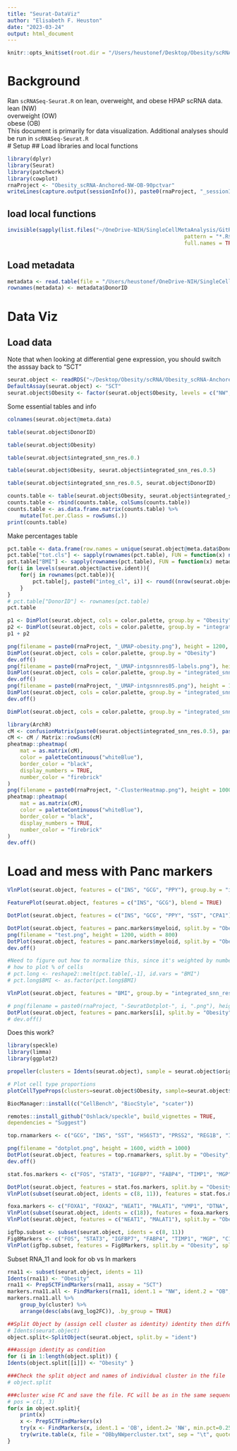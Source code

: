 ```yaml
---
title: "Seurat-DataViz"
author: "Elisabeth F. Heuston"
date: "2023-03-24"
output: html_document
---
```


```r
knitr::opts_knit$set(root.dir = "/Users/heustonef/Desktop/Obesity/scRNA/")
```

# Background

Ran `scRNASeq-Seurat.R` on lean, overweight, and obese HPAP scRNA data.  
lean (NW)  
overweight (OW)  
obese (OB)  
This document is primarily for data visualization. Additional analyses should be run in `scRNASeq-Seurat.R`  
# Setup
## Load libraries and local functions
```r
library(dplyr)
library(Seurat)
library(patchwork)
library(cowplot)
rnaProject <- "Obesity_scRNA-Anchored-NW-OB-90pctvar"
writeLines(capture.output(sessionInfo()), paste0(rnaProject, "_sessionInfo.txt"))

```
## load local functions
```r
invisible(sapply(list.files("~/OneDrive-NIH/SingleCellMetaAnalysis/GitRepository/scMultiomics_MetaAnalysis/RFunctions/", 
														pattern = "*.R$", 
														full.names = TRUE), source))
```
## Load metadata
```r
metadata <- read.table(file = "/Users/heustonef/OneDrive-NIH/SingleCellMetaAnalysis/GitRepository/scMultiomics_MetaAnalysis/HPAPMetaData.txt", header = TRUE, sep = "\t")
rownames(metadata) <- metadata$DonorID
```
# Data Viz
## Load data
Note that when looking at differential gene expression, you should switch the asssay back to "SCT"
```r
seurat.object <- readRDS("~/Desktop/Obesity/scRNA/Obesity_scRNA-Anchored-NW-OB-90pctvar.RDS")
DefaultAssay(seurat.object) <- "SCT"
seurat.object$Obesity <- factor(seurat.object$Obesity, levels = c("NW", "OB"))

```
Some essential tables and info
```r
colnames(seurat.object@meta.data)
```
```r
table(seurat.object$DonorID)
```
```r
table(seurat.object$Obesity)
```

```r
table(seurat.object$integrated_snn_res.0.)
```


```r
table(seurat.object$Obesity, seurat.object$integrated_snn_res.0.5)
```
```r
table(seurat.object$integrated_snn_res.0.5, seurat.object$DonorID)
```

```r
counts.table <- table(seurat.object$Obesity, seurat.object$integrated_snn_res.0.5)
counts.table <- rbind(counts.table, colSums(counts.table))
counts.table <- as.data.frame.matrix(counts.table) %>%
	mutate(Tot.per.Class = rowSums(.))
print(counts.table)
```
Make percentages table
```r
pct.table <- data.frame(row.names = unique(seurat.object@meta.data$DonorID))
pct.table["tot.cls"] <- sapply(rownames(pct.table), FUN = function(x) nrow(seurat.object@meta.data[seurat.object@meta.data$DonorID == x,]))
pct.table["BMI"] <- sapply(rownames(pct.table), FUN = function(x) metadata[x, "BMI"])
for(i in levels(seurat.object@active.ident)){
	for(j in rownames(pct.table)){
		pct.table[j, paste0("integ_cl", i)] <- round((nrow(seurat.object@meta.data[seurat.object$DonorID == j & seurat.object$integrated_snn_res.0.5 == i,])/pct.table[j, "tot.cls"])*100, 2)
	}
}
# pct.table["DonorID"] <- rownames(pct.table)
pct.table
```

```r
p1 <- DimPlot(seurat.object, cols = color.palette, group.by = "Obesity")
p2 <- DimPlot(seurat.object, cols = color.palette, group.by = "integrated_snn_res.0.5")
p1 + p2

png(filename = paste0(rnaProject, "_UMAP-obesity.png"), height = 1200, width = 1200)
DimPlot(seurat.object, cols = color.palette, group.by = "Obesity")
dev.off()
png(filename = paste0(rnaProject, "_UMAP-intgsnnres05-labels.png"), height = 1200, width = 1200)
DimPlot(seurat.object, cols = color.palette, group.by = "integrated_snn_res.0.5", label = TRUE, label.size = 10)
dev.off()
png(filename = paste0(rnaProject, "_UMAP-intgsnnres05.png"), height = 1200, width = 1200)
DimPlot(seurat.object, cols = color.palette, group.by = "integrated_snn_res.0.5")
dev.off()


```
```r
DimPlot(seurat.object, cols = color.palette, group.by = "integrated_snn_res.0.5", split.by = "Obesity", ncol = 2)
```
```r
library(ArchR)
cM <- confusionMatrix(paste0(seurat.object$integrated_snn_res.0.5), paste0(seurat.object$Obesity))
cM <- cM / Matrix::rowSums(cM)
pheatmap::pheatmap(
	mat = as.matrix(cM),
	color = paletteContinuous("whiteBlue"), 
	border_color = "black", 
	display_numbers = TRUE, 
	number_color = "firebrick"
)
png(filename = paste0(rnaProject, "-ClusterHeatmap.png"), height = 1000, width = 1200)
pheatmap::pheatmap(
	mat = as.matrix(cM),
	color = paletteContinuous("whiteBlue"),
	border_color = "black", 
	display_numbers = TRUE, 
	number_color = "firebrick"
)
dev.off()


```


# Load and mess with Panc markers

```r
VlnPlot(seurat.object, features = c("INS", "GCG", "PPY"), group.by = "integrated_snn_res.0.5", split.by = "Obesity", ncol = 1, pt.size = 0)
```
```r
FeaturePlot(seurat.object, features = c("INS", "GCG"), blend = TRUE)
```
```r
DotPlot(seurat.object, features = c("INS", "GCG", "PPY", "SST", "CPA1"), split.by = "Obesity", cols = c("gold", "blue3", "red3"))
```

```r
DotPlot(seurat.object, features = panc.markers$myeloid, split.by = "Obesity", cols = c("gold", "blue3", "red3"))
png(filename = "test.png", height = 1200, width = 800)
DotPlot(seurat.object, features = panc.markers$myeloid, split.by = "Obesity", cols = c("gold", "blue3", "red3"))
dev.off()
```



```r
#Need to figure out how to normalize this, since it's weighted by number of cells...
# how to plot % of cells
# pct.long <- reshape2::melt(pct.table[,-1], id.vars = "BMI")
# pct.long$BMI <- as.factor(pct.long$BMI)

VlnPlot(seurat.object, features = "BMI", group.by = "integrated_snn_res.0.5", cols = color.palette, pt.size = .1)
```

```r
# png(filename = paste0(rnaProject, "-SeuratDotplot-", i, ".png"), height = 1200, width = 800)
DotPlot(seurat.object, features = panc.markers[i], split.by = "Obesity", cols = c("gold", "blue3", "red3"), dot.min = 2)
# dev.off()

```
Does this work?
```r
library(speckle)
library(limma)
library(ggplot2)
```
```r
propeller(clusters = Idents(seurat.object), sample = seurat.object$orig.ident, group = seurat.object$Obesity, transform = "logit", trend = TRUE)
```
```r
# Plot cell type proportions
plotCellTypeProps(clusters=seurat.object$Obesity, sample=seurat.object$integrated_snn_res.0.5)
```
```r
BiocManager::install(c("CellBench", "BiocStyle", "scater"))

remotes::install_github("Oshlack/speckle", build_vignettes = TRUE, 
dependencies = "Suggest")
```

```r
top.rnamarkers <- c("GCG", "INS", "SST", "HS6ST3", "PRSS2", "REG1B", "IGFBP7", "S100A6", "C11orf96", "IAPP", "TTR", "FTH1", "PPY", "TPSB2", "NEAT1")
```
```r
png(filename = "dotplot.png", height = 1600, width = 1000)
DotPlot(seurat.object, features = top.rnamarkers, split.by = "Obesity", cols = c("blue3", "red3"), dot.min = .21, scale.by = 'radius', dot.scale = 13)
dev.off()
```
```r
stat.fos.markers <- c("FOS", "STAT3", "IGFBP7", "FABP4", "TIMP1", "MGP", "C11orf96")

DotPlot(seurat.object, features = stat.fos.markers, split.by = "Obesity", cols = c("gold", "blue3", "red3"), dot.min = .1)
VlnPlot(subset(seurat.object, idents = c(8, 11)), features = stat.fos.markers, split.by = "Obesity", split.plot = TRUE, pt.size = 0, ncol = 2) + theme(legend.position = "right")
```
```r
foxa.markers <- c("FOXA1", "FOXA2", "NEAT1", "MALAT1", "VMP1", "DTNA", "LPP", "BTB20", "CD44")
VlnPlot(subset(seurat.object, idents = c(18)), features = foxa.markers, split.by = "Obesity", split.plot = TRUE, pt.size = 0, ncol = 2) + theme(legend.position = "right")
VlnPlot(seurat.object, features = c("NEAT1", "MALAT1"), split.by = "Obesity", split.plot = TRUE, pt.size = 0, ncol = 1) + theme(legend.position = "right")
```


```r
igfbp.subset <- subset(seurat.object, idents = c(8, 11))
Fig8Markers <- c("FOS", "STAT3", "IGFBP7", "FABP4", "TIMP1", "MGP", "C11orf96", "INS")
VlnPlot(igfbp.subset, features = Fig8Markers, split.by = "Obesity", split.plot = TRUE, ncol = 2, pt.size = 0) + theme(legend.position = "right")
```




Subset RNA_11 and look for ob vs ln markers
```r
rna11 <- subset(seurat.object, idents = 11)
Idents(rna11) <- "Obesity"
rna11 <- PrepSCTFindMarkers(rna11, assay = "SCT")
markers.rna11.all <- FindMarkers(rna11, ident.1 = "NW", ident.2 = "OB", only.pos = FALSE, min.pct = 0.25, logfc.threshold = 0.25)
markers.rna11.all %>%
	group_by(cluster) %>%
	arrange(desc(abs(avg_log2FC)), .by_group = TRUE)

```




```r
##Split Object by (assign cell cluster as identity) identity then differential exp or FoldChange for each cluster by condition
# Idents(seurat.object)
object.split<-SplitObject(seurat.object, split.by = "ident")

###assign identity as condition
for (i in 1:length(object.split)) {
Idents(object.split[[i]]) <- "Obesity" }

###Check the split object and names of individual cluster in the file
# object.split

###cluster wise FC and save the file. FC will be as in the same sequence as the split object cluster sequence separated by header
# pos = c(1, 3)
for(x in object.split){
	print(x)
	x <- PrepSCTFindMarkers(x)
	try(x <- FindMarkers(x, ident.1 = 'OB', ident.2= 'NW', min.pct=0.25, logfc.threshold=0.25))
	try(write.table(x, file = "OBbyNWpercluster.txt", sep = "\t", quote = FALSE, append = TRUE))
}



```


